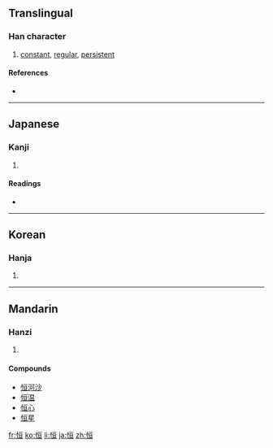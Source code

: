 {{also|恆}}
==Translingual==

===Han character===
{{Han char|rn=61|rad=心|as=06|sn=9|four=9101<sub>6</sub>|canj=心一日一 (PMAM)|ids=⿰[[忄]][[亘]]}}

# [[constant]], [[regular]], [[persistent]]

====References====
* {{Han ref|kx=0384.130|dkj=10527|hdz=42294.050|uh=6052|ud=24658}}

----

==Japanese==

===Kanji===
{{ja-kanji|grade=c|rs=心06}}

# {{defn|Japanese|sort=心06}}

====Readings====
* {{ja-readings|on=[[こう]] (kō)|kun=[[つね]] (tsune), [[つねに]] (tsuneni)}}

----

==Korean==

===Hanja===
{{ko-hanja|hangeul=[[항]], [[긍]]|eumhun=|rv=hang, geung|mr=hang, kŭng|y=hang, kung}}

# {{defn|Korean|sort=心06}}

----

==Mandarin==

===Hanzi===
{{cmn-hanzi|tra=恆|pin=[[héng]] ([[heng2]]), [[gēng]] ([[geng1]])|wg=heng<sup>2</sup>, keng<sup>1</sup>}}

# {{defn|Mandarin|sort=心06}}

====Compounds====
* [[恒河沙]]
* [[恒温]]
* [[恒心]]
* [[恒星]]

[[fr:恒]]
[[ko:恒]]
[[li:恒]]
[[ja:恒]]
[[zh:恒]]